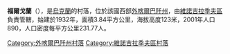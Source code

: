 {{coord|48|3|8|N|22|57|26|E|scale:30000|display=title}}

'''福爾戈蘭'''（{{lang-uk|Форголань}}），是[[烏克蘭|烏克蘭]]的村落，位於該國西部[[外喀爾巴阡州|外喀爾巴阡州]]，由[[維諾吉拉季夫區|維諾吉拉季夫區]]負責管轄，始建於1932年，面積3.84平方公里，海拔高度123米，2001年人口890，人口密度每平方公里231.77人。

{{DEFAULTSORT:Форголань}}

[[Category:外喀爾巴阡州村落|Category:外喀爾巴阡州村落]]
[[Category:維諾吉拉季夫區村落|Category:維諾吉拉季夫區村落]]


{{Zakarpattia-geo-stub}}